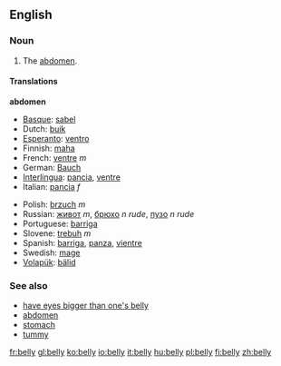 ==English==

===Noun===
{{en-noun|belly|bellies}}

#The [[abdomen]].

====Translations====

'''abdomen'''
{{top}}
*[[Basque]]: [[sabel]]
*Dutch: [[buik]]
*[[Esperanto]]: [[ventro]]
*Finnish: [[maha#Finnish|maha]]
*French: [[ventre]] ''m''
*German: [[Bauch]]  {{m}}
*[[Interlingua]]: [[pancia]], [[ventre]] 
*Italian: [[pancia]] ''f''
{{mid}}
*Polish: [[brzuch]] ''m''
*Russian: [[живот]] ''m'', [[брюхо]] ''n'' ''rude'', [[пузо]] ''n'' ''rude''
*Portuguese: [[barriga]]
*Slovene: [[trebuh]] ''m''
*Spanish: [[barriga]], [[panza]], [[vientre]] 
*Swedish: [[mage#Swedish|mage]]
*[[Volapük]]: [[bälid]]
{{bottom}}

===See also===
*[[have eyes bigger than one's belly]]
*[[abdomen]]
*[[stomach]]
*[[tummy]]

[[fr:belly]]
[[gl:belly]]
[[ko:belly]]
[[io:belly]]
[[it:belly]]
[[hu:belly]]
[[pl:belly]]
[[fi:belly]]
[[zh:belly]]